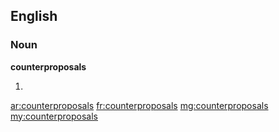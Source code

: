==English==

===Noun===
'''counterproposals'''

# {{plural of|counterproposal}}

[[ar:counterproposals]]
[[fr:counterproposals]]
[[mg:counterproposals]]
[[my:counterproposals]]
